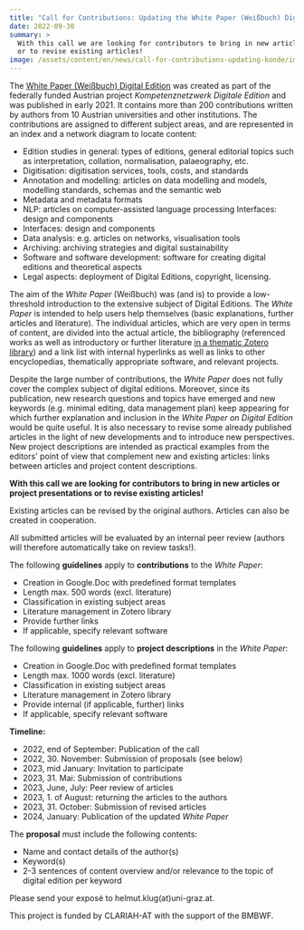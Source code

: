 ```yaml
---
title: "Call for Contributions: Updating the White Paper (Weißbuch) Digital Edition"
date: 2022-09-30
summary: >
  With this call we are looking for contributors to bring in new articles or project presentations
  or to revise existing articles!
image: /assets/content/en/news/call-for-contributions-updating-konde/image.png
---
```


The [White Paper (Weißbuch) Digital Edition](https://www.digitale-edition.at/) was created as part
of the federally funded Austrian project _Kompetenznetzwerk Digitale Edition_ and was published in
early 2021. It contains more than 200 contributions written by authors from 10 Austrian universities
and other institutions. The contributions are assigned to different subject areas, and are
represented in an index and a network diagram to locate content:

- Edition studies in general: types of editions, general editorial topics such as interpretation,
  collation, normalisation, palaeography, etc.
- Digitisation: digitisation services, tools, costs, and standards
- Annotation and modelling: articles on data modelling and models, modelling standards, schemas and
  the semantic web
- Metadata and metadata formats
- NLP: articles on computer-assisted language processing Interfaces: design and components
- Interfaces: design and components
- Data analysis: e.g. articles on networks, visualisation tools
- Archiving: archiving strategies and digital sustainability
- Software and software development: software for creating digital editions and theoretical aspects
- Legal aspects: deployment of Digital Editions, copyright, licensing.

The aim of the _White Paper_ (Weißbuch) was (and is) to provide a low-threshold introduction to the
extensive subject of Digital Editions. The _White Paper_ is intended to help users help themselves
(basic explanations, further articles and literature). The individual articles, which are very open
in terms of content, are divided into the actual article, the bibliography (referenced works as well
as introductory or further literature
[in a thematic Zotero library](https://www.zotero.org/groups/1332658/konde)) and a link list with
internal hyperlinks as well as links to other encyclopedias, thematically appropriate software, and
relevant projects.

Despite the large number of contributions, the _White Paper_ does not fully cover the complex
subject of digital editions. Moreover, since its publication, new research questions and topics have
emerged and new keywords (e.g. minimal editing, data management plan) keep appearing for which
further explanation and inclusion in the _White Paper on Digital Edition_ would be quite useful. It
is also necessary to revise some already published articles in the light of new developments and to
introduce new perspectives. New project descriptions are intended as practical examples from the
editors' point of view that complement new and existing articles: links between articles and project
content descriptions.

**With this call we are looking for contributors to bring in new articles or project presentations
or to revise existing articles!**

Existing articles can be revised by the original authors. Articles can also be created in
cooperation.

All submitted articles will be evaluated by an internal peer review (authors will therefore
automatically take on review tasks!).

The following **guidelines** apply to **contributions** to the _White Paper_:

- Creation in Google.Doc with predefined format templates
- Length max. 500 words (excl. literature)
- Classification in existing subject areas
- Literature management in Zotero library
- Provide further links
- If applicable, specify relevant software

The following **guidelines** apply to **project descriptions** in the _White Paper_:

- Creation in Google.Doc with predefined format templates
- Length max. 1000 words (excl. literature)
- Classification in existing subject areas
- Literature management in Zotero library
- Provide internal (if applicable, further) links
- If applicable, specify relevant software

**Timeline:**

- 2022, end of September: Publication of the call
- 2022, 30. November: Submission of proposals (see below)
- 2023, mid January: Invitation to participate
- 2023, 31. Mai: Submission of contributions
- 2023, June, July: Peer review of articles
- 2023, 1. of August: returning the articles to the authors
- 2023, 31. October: Submission of revised articles
- 2024, January: Publication of the updated _White Paper_

The **proposal** must include the following contents:

- Name and contact details of the author(s)
- Keyword(s)
- 2-3 sentences of content overview and/or relevance to the topic of digital edition per keyword

Please send your exposé to helmut.klug(at)uni-graz.at.

This project is funded by CLARIAH-AT with the support of the BMBWF.

